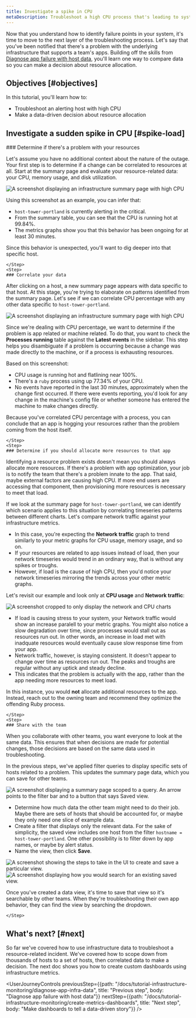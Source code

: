 ```yaml
---
title: Investigate a spike in CPU
metaDescription: Troubleshoot a high CPU process that's leading to system outages.
---
```








Now that you understand how to identify failure points in your system, it's time to move to the next layer of the troubleshooting process. Let's say that you've been notified that there's a problem with the underlying infrastructure that supports a team's apps. Building off the skills from [Diagnose app failure with host data](/docs/tutorial-infrastructure-monitoring/diagnose-app-infra-data), you'll learn one way to compare data so you can make a decision about resource allocation.   

## Objectives [#objectives]

In this tutorial, you'll learn how to:

* Troubleshoot an alerting host with high CPU
* Make a data-driven decision about resource allocation

## Investigate a sudden spike in CPU [#spike-load]

<Steps>
    <Step>
    ### Determine if there's a problem with your resources
        
Let's assume you have no additional context about the nature of the outage. Your first step is to determine if a change can be correlated to resources at all. Start at the summary page and evaluate your resource-related data: your CPU, memory usage, and disk utilization.

<img
    title="Investigate CPU spike from the summary page"
    alt="A screenshot displaying an infrastructure summary page with high CPU"
    src={cpuSpike}
/>  

Using this screenshot as an example, you can infer that:

* `host-tower-portland` is currently alerting in the critical.
* From the summary table, you can see that the CPU is running hot at 99.84%.
* The metrics graphs show you that this behavior has been ongoing for at least 30 minutes. 

Since this behavior is unexpected, you'll want to dig deeper into that specific host. 

    </Step>
    <Step>
    ### Correlate your data 

After clicking on a host, a new summary page appears with data specific to that host. At this stage, you're trying to elaborate on patterns identified from the summary page. Let's see if we can correlate CPU percentage with any other data specific to `host-tower-portland`. 

<img
    title="Check your processes"
    alt="A screenshot displaying an infrastructure summary page with high CPU"
    src={hostProcesses}
/>  

Since we're dealing with CPU percentage, we want to determine if the problem is app related or machine related. To do that, you want to check the **Processes running** table against the **Latest events** in the sidebar. This step helps you disambiguate if a problem is occurring because a change was made directly to the machine, or if a process is exhausting resources. 

Based on this screenshot:

* CPU usage is running hot and flatlining near 100%.
* There's a `ruby` process using up 77.34% of your CPU. 
* No events have reported in the last 30 minutes, approximately when the change first occurred. If there were events reporting, you'd look for any change in the machine's config file or whether someone has entered the machine to make changes directly. 

Because you've correlated CPU percentage with a process, you can conclude that an app is hogging your resources rather than the problem coming from the host itself. 

    </Step>
    <Step>
    ### Determine if you should allocate more resources to that app

Identifying a resource problem exists doesn't mean you should always allocate more resources. If there's a problem with app optimization, your job is to notify the team that there's a problem innate to the app. That said, maybe external factors are causing high CPU. If more end users are accessing that component, then provisioning more resources is necessary to meet that load.

If we look at the summary page for `host-tower-portland`, we can identify which scenario applies to this situation by correlating timeseries patterns between different charts.  Let's compare network traffic against your infrastructure metrics. 

* In this case, you're expecting the **Network traffic** graph to trend similarly to your metric graphs for CPU usage, memory usage, and so on. 
* If your resources are related to app issues instead of load, then your network timeseries would trend in an ordinary way, that is without any spikes or troughs. 
* However, if load is the cause of high CPU, then you'd notice your network timeseries mirroring the trends across your other metric graphs. 

Let's revisit our example and look only at **CPU usage** and **Network traffic**:

<img
    title="Compare network timeseries with CPU timeseries"
    alt="A screenshot cropped to only display the network and CPU charts"
    src={checkLoad}
/>  

* If load is causing stress to your system, your Network traffic would show an increase paralell to your metric graphs. You might also notice a slow degradation over time, since processes would stall out as resources run out. In other words, an increase in load met with inadquate resources would eventually cause slow response time from your app.
* Network traffic, however, is staying consistent. It doesn't appear to change over time as resources run out. The peaks and troughs are regular without any uptick and steady decline.
* This indicates that the problem is actually with the app, rather than the app needing more resources to meet load.

In this instance, you would **not** allocate additional resources to the app. Instead, reach out to the owning team and recommend they optimize the offending Ruby process. 

    </Step>
    <Step>
    ### Share with the team

When you collaborate with other teams, you want everyone to look at the same data. This ensures that when decisions are made for potential changes, those decisions are based on the same data used in troubleshooting. 

In the previous steps, we've applied filter queries to display specific sets of hosts related to a problem. This updates the summary page data, which you can save for other teams. 

<img
    title="Save a view for external teams"
    alt="A screenshot displaying a summary page scoped to a query. An arrow points to the filter bar and to a button that says Saved view."
    src={savedViews}
/>  

* Determine how much data the other team might need to do their job. Maybe there are sets of hosts that should be accounted for, or maybe they only need one slice of example data. 
* Create a filter that displays only the relevant data. For the sake of simplicity, the saved view includes one host from the filter `hostname = host-tower-portland`. One other possibility is to filter down by app names, or maybe by alert status.
* Name the view, then click **Save**. 

<SideBySide>
    <Side>
<img
    title="Create the view for external teams"
    alt="A screenshot showing the steps to take in the UI to create and save a particular view."
    src={createView}
/>      
</Side>
    <Side>
    <img
    title="Search for a saved view"
    alt="A screenshot displaying how you would search for an existing saved view."
    src={searchView}
    />
    </Side>
</SideBySide>

Once you've created a data view, it's time to save that view so it's searchable by other teams. When they're troubleshooting their own app behavior, they can find the view by searching the dropdown. 

    </Step>
</Steps>

## What's next? [#next]

So far we've covered how to use infrastructure data to troubleshoot a resource-related incident. We've covered how to scope down from thousands of hosts to a set of hosts, then correlated data to make a decision. The next doc shows you how to create custom dashboards using infrastructure metrics. 

<UserJourneyControls
    previousStep={{path: "/docs/tutorial-infrastructure-monitoring/diagnose-app-infra-data", title: "Previous step", body: "Diagnose app failure with host data"}}
    nextStep={{path: "/docs/tutorial-infrastructure-monitoring/create-metrics-dashboards", title: "Next step", body: "Make dashboards to tell a data-driven story"}}
/>
